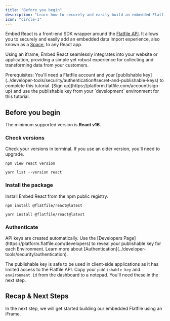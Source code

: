 ```yaml
---
title: "Before you begin"
description: "Learn how to securely and easily build an embedded Flatfile import experience into your client-side application"
icon: "circle-1"
---
```


Embed React is a front-end SDK wrapper around the [Flatfile API](https://reference.flatfile.com/docs/api/). It allows you to securely and easily add an embedded data import experience, also known as a [Space](/concepts/spaces), to any React app.

Using an iframe, Embed React seamlessly integrates into your website or application, providing a simple yet robust experience for collecting and transforming data from your customers.

<Info>
Prerequisites: You'll need a Flatfile account and your [publishable key](../developer-tools/security/authentication#secret-and-publishable-keys) to complete this tutorial. [Sign up](https://platform.flatfile.com/account/sign-up) and use the publishable key from your `development` environment for this tutorial.
</Info>

## Before you begin

The minimum supported version is **React v16**.

### Check versions

Check your versions in terminal. If you use an older version, you'll need to upgrade.

<CodeGroup>

```npm npm
npm view react version
```

```yarn yarn
yarn list --version react
```

</CodeGroup>

### Install the package

Install Embed React from the npm public registry.

<CodeGroup>

```npm npm
npm install @flatfile/react@latest
```

```yarn yarn
yarn install @flatfile/react@latest
```

</CodeGroup>

### Authenticate

<Info>
  API keys are created automatically. Use the [Developers
  Page](https://platform.flatfile.com/developers) to reveal your publishable key for
  each Environment. Learn more about [Authentication](../developer-tools/security/authentication).
</Info>

The publishable key is safe to be used in client-side applications as it has limited access to the Flatfile API. 
Copy your `publishable key` and `environment id` from the dashboard to a notepad.
You'll need these in the next step.

## Recap & Next Steps

In the next step, we will get started building our embedded Flatfile using an iFrame.


